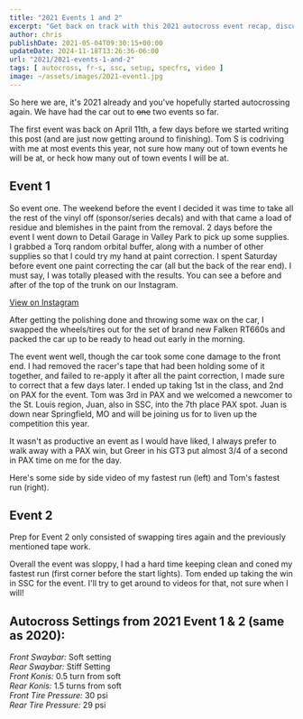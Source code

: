 ```yaml
---
title: "2021 Events 1 and 2"
excerpt: "Get back on track with this 2021 autocross event recap, discussing performance tips, car prep, and event experiences. Gear up your racing spirit!"
author: chris
publishDate: 2021-05-04T09:30:15+00:00
updateDate: 2024-11-18T13:26:36-06:00
url: "2021/2021-events-1-and-2"
tags: [ autocross, fr-s, ssc, setup, specfrs, video ]
image: ~/assets/images/2021-event1.jpg
---
```


So here we are, it's 2021 already and you've hopefully started autocrossing again. We have had the car out to <s>one</s> two events so far.

The first event was back on April 11th, a few days before we started writing this post (and are just now getting around to finishing). Tom S is codriving with me at most events this year, not sure how many out of town events he will be at, or heck how many out of town events I will be at. 

## Event 1
So event one. The weekend before the event I decided it was time to take all the rest of the vinyl off (sponsor/series decals) and with that came a load of residue and blemishes in the paint from the removal. 2 days before the event I went down to Detail Garage in Valley Park to pick up some supplies. I grabbed a Torq random orbital buffer, along with a number of other supplies so that I could try my hand at paint correction. I spent Saturday before event one paint correcting the car (all but the back of the rear end). I must say, I was totally pleased with the results. You can see a before and after of the top of the trunk on our Instagram.

[View on Instagram](https://www.instagram.com/p/CNf5_xlFVbB/)

After getting the polishing done and throwing some wax on the car, I swapped the wheels/tires out for the set of brand new Falken RT660s and packed the car up to be ready to head out early in the morning.

The event went well, though the car took some cone damage to the front end. I had removed the racer's tape that had been holding some of it together, and failed to re-apply it after all the paint correction, I made sure to correct that a few days later. I ended up taking 1st in the class, and 2nd on PAX for the event. Tom was 3rd in PAX and we welcomed a newcomer to the St. Louis region, Juan, also in SSC, into the 7th place PAX spot. Juan is down near Springfield, MO and will be joining us for to liven up the competition this year.

It wasn't as productive an event as I would have liked, I always prefer to walk away with a PAX win, but Greer in his GT3 put almost 3/4 of a second in PAX time on me for the day.

Here's some side by side video of my fastest run (left) and Tom's fastest run (right).

<YouTubeEmbed videoId="ntwIlaRbluU" title="Chris and Tom's autocross runs side by side" publishDate="2021-05-04T09:30:15+00:00" description="Chris and Tom's autocross runs side by side" />


## Event 2
Prep for Event 2 only consisted of swapping tires again and the previously mentioned tape work. 

Overall the event was sloppy, I had a hard time keeping clean and coned my fastest run (first corner before the start lights). Tom ended up taking the win in SSC for the event. I'll try to get around to videos for that, not sure when I will!

## Autocross Settings from 2021 Event 1 & 2 (same as 2020):
  
*Front Swaybar:* Soft setting  
*Rear Swaybar:* Stiff Setting  
*Front Konis:* 0.5 turn from soft  
*Rear Konis:* 1.5 turns from soft  
*Front Tire Pressure:* 30 psi  
*Rear Tire Pressure:* 29 psi

